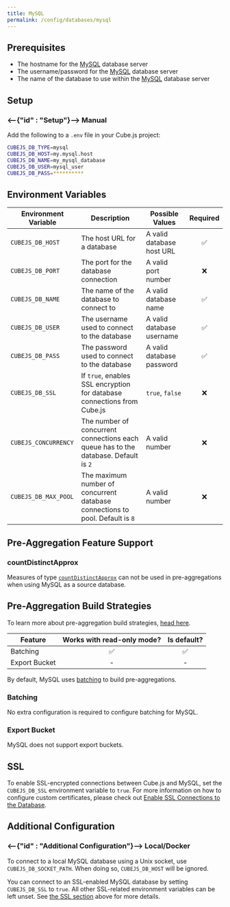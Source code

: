 ```yaml
---
title: MySQL
permalink: /config/databases/mysql
---
```


## Prerequisites

- The hostname for the [MySQL][mysql] database server
- The username/password for the [MySQL][mysql] database server
- The name of the database to use within the [MySQL][mysql] database server

## Setup

### <--{"id" : "Setup"}--> Manual

Add the following to a `.env` file in your Cube.js project:

```bash
CUBEJS_DB_TYPE=mysql
CUBEJS_DB_HOST=my.mysql.host
CUBEJS_DB_NAME=my_mysql_database
CUBEJS_DB_USER=mysql_user
CUBEJS_DB_PASS=**********
```

## Environment Variables

| Environment Variable | Description                                                                         | Possible Values           | Required |
| -------------------- | ----------------------------------------------------------------------------------- | ------------------------- | :------: |
| `CUBEJS_DB_HOST`     | The host URL for a database                                                         | A valid database host URL |    ✅    |
| `CUBEJS_DB_PORT`     | The port for the database connection                                                | A valid port number       |    ❌    |
| `CUBEJS_DB_NAME`     | The name of the database to connect to                                              | A valid database name     |    ✅    |
| `CUBEJS_DB_USER`     | The username used to connect to the database                                        | A valid database username |    ✅    |
| `CUBEJS_DB_PASS`     | The password used to connect to the database                                        | A valid database password |    ✅    |
| `CUBEJS_DB_SSL`      | If `true`, enables SSL encryption for database connections from Cube.js             | `true`, `false`           |    ❌    |
| `CUBEJS_CONCURRENCY` | The number of concurrent connections each queue has to the database. Default is `2` | A valid number            |    ❌    |
| `CUBEJS_DB_MAX_POOL` | The maximum number of concurrent database connections to pool. Default is `8`       | A valid number            |    ❌    |

## Pre-Aggregation Feature Support

### countDistinctApprox

Measures of type
[`countDistinctApprox`][ref-schema-ref-types-formats-countdistinctapprox] can
not be used in pre-aggregations when using MySQL as a source database.

## Pre-Aggregation Build Strategies

<InfoBox>

To learn more about pre-aggregation build strategies, [head
here][ref-caching-using-preaggs-build-strats].

</InfoBox>

| Feature       | Works with read-only mode? | Is default? |
| ------------- | :------------------------: | :---------: |
| Batching      |             ✅             |     ✅      |
| Export Bucket |             -              |      -      |

By default, MySQL uses [batching][self-preaggs-batching] to build
pre-aggregations.

### Batching

No extra configuration is required to configure batching for MySQL.

### Export Bucket

MySQL does not support export buckets.

## SSL

To enable SSL-encrypted connections between Cube.js and MySQL, set the
`CUBEJS_DB_SSL` environment variable to `true`. For more information on how to
configure custom certificates, please check out [Enable SSL Connections to the
Database][ref-recipe-enable-ssl].

## Additional Configuration

### <--{"id" : "Additional Configuration"}--> Local/Docker

To connect to a local MySQL database using a Unix socket, use
`CUBEJS_DB_SOCKET_PATH`. When doing so, `CUBEJS_DB_HOST` will be ignored.

You can connect to an SSL-enabled MySQL database by setting `CUBEJS_DB_SSL` to
`true`. All other SSL-related environment variables can be left unset. See [the
SSL section][self-ssl] above for more details.

[mysql]: https://www.mysql.com/
[ref-caching-using-preaggs-build-strats]:
  /caching/using-pre-aggregations#pre-aggregation-build-strategies
[ref-recipe-enable-ssl]: /recipes/enable-ssl-connections-to-database
[ref-schema-ref-types-formats-countdistinctapprox]:
  /schema/reference/types-and-formats#count-distinct-approx
[self-preaggs-batching]: #batching
[self-ssl]: #ssl

